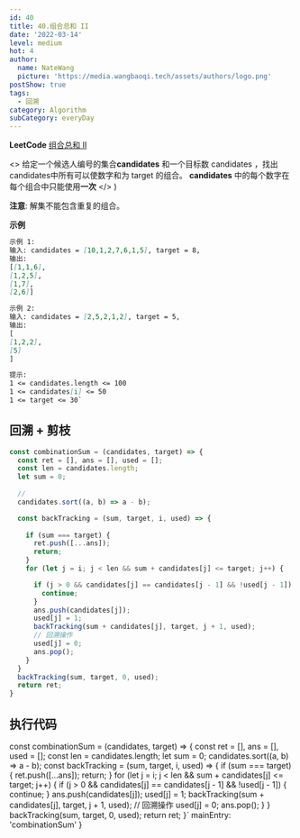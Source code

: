 ```yaml
---
id: 40
title: 40.组合总和 II
date: '2022-03-14'
level: medium
hot: 4
author:
  name: NateWang
  picture: 'https://media.wangbaoqi.tech/assets/authors/logo.png'
postShow: true
tags:
  - 回溯
category: Algorithm
subCategory: everyDay
---
```



<Strong>LeetCode</Strong> [组合总和 II](https://leetcode-cn.com/problems/combination-sum-ii/description/)



  <>
    <Para>
      给定一个候选人编号的集合<Strong>candidates</Strong>
      和一个目标数 <InlineCode>candidates</InlineCode> ，找出 <InlineCode>candidates</InlineCode>中所有可以使数字和为
      <InlineCode>target</InlineCode> 的组合。
    </Para>
    <Para>
      <Strong>candidates</Strong> 中的每个数字在每个组合中只能使用<Strong>一次</Strong>
    </Para>
  </>
)

<SideNote type='info' title='题目描述' children={cBox}/>

**注意**: 解集不能包含重复的组合。  

**示例**

``` md
示例 1:
输入: candidates = [10,1,2,7,6,1,5], target = 8,
输出:
[[1,1,6],
[1,2,5],
[1,7],
[2,6]]

示例 2:
输入: candidates = [2,5,2,1,2], target = 5,
输出:
[
[1,2,2],
[5]
]

提示:
1 <= candidates.length <= 100
1 <= candidates[i] <= 50
1 <= target <= 30`
```

## 回溯 + 剪枝


```js
const combinationSum = (candidates, target) => {
  const ret = [], ans = [], used = [];
  const len = candidates.length;
  let sum = 0;
	
  // 
  candidates.sort((a, b) => a - b);

  const backTracking = (sum, target, i, used) => {
    
    if (sum === target) {
      ret.push([...ans]);
      return;
    }
    for (let j = i; j < len && sum + candidates[j] <= target; j++) {

      if (j > 0 && candidates[j] == candidates[j - 1] && !used[j - 1]) {
        continue;
      }
      ans.push(candidates[j]);
      used[j] = 1;
      backTracking(sum + candidates[j], target, j + 1, used);
      // 回溯操作
      used[j] = 0;
      ans.pop();
    }
  }
  backTracking(sum, target, 0, used);
  return ret;
}
```


## 执行代码

const combinationSum = (candidates, target) => {
  const ret = [], ans = [], used = [];
  const len = candidates.length;
  let sum = 0;
  candidates.sort((a, b) => a - b);
  const backTracking = (sum, target, i, used) => {
    if (sum === target) {
      ret.push([...ans]);
      return;
    }
    for (let j = i; j < len && sum + candidates[j] <= target; j++) {
      if (j > 0 && candidates[j] == candidates[j - 1] && !used[j - 1]) {
        continue;
      }
      ans.push(candidates[j]);
      used[j] = 1;
      backTracking(sum + candidates[j], target, j + 1, used);
      // 回溯操作
      used[j] = 0;
      ans.pop();
    }
  }
  backTracking(sum, target, 0, used);
  return ret;
}`
  mainEntry: 'combinationSum'
}

<PlayGround js={js} mode='algo' layout='col' options={options}/> 
